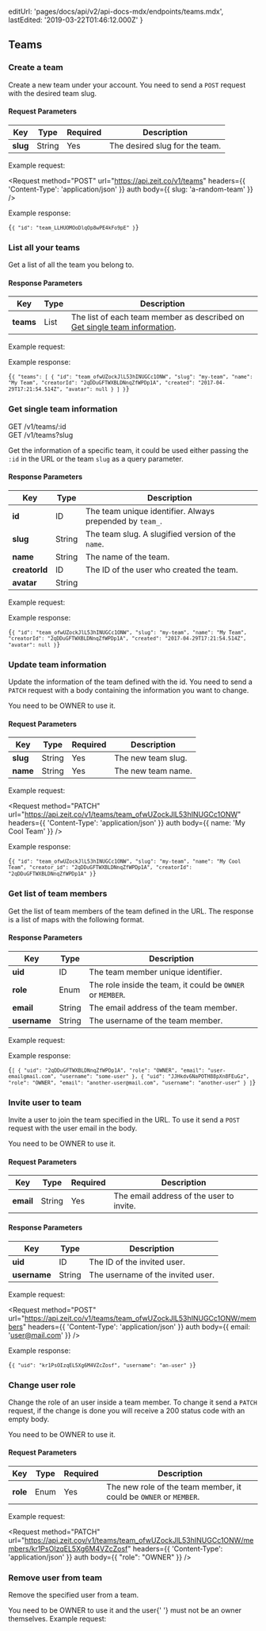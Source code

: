 
  editUrl: 'pages/docs/api/v2/api-docs-mdx/endpoints/teams.mdx',
  lastEdited: '2019-03-22T01:46:12.000Z'
}

## Teams

### Create a team

<Endpoint method="POST" url="/v1/teams" />

Create a new team under your account. You need to send a `POST` request with the desired team slug.

#### Request Parameters

| Key      | <HelpLink href="#api-basics/types" hasIcon>Type</HelpLink> | Required | Description                    |
| -------- | ---------------------------------------------------------- | -------- | ------------------------------ |
| **slug** | <HelpLink href="#api-basics/types">String</HelpLink>       | Yes      | The desired slug for the team. |

<Example>
  <span>Example request:</span>

<Request
  method="POST"
  url="https://api.zeit.co/v1/teams"
  headers={{
    'Content-Type': 'application/json'
  }}
  auth
  body={{
    slug: 'a-random-team'
  }}
/>

Example response:

<Code lang="json">{`{
  "id": "team_LLHUOMOoDlqOp8wPE4kFo9pE"
}`}</Code>
</Example>

### List all your teams

<Endpoint method="GET" url="/v1/teams" />

Get a list of all the team you belong to.

#### Response Parameters

| Key       | <HelpLink href="#api-basics/types" hasIcon>Type</HelpLink> | Description                                                                                                               |
| --------- | ---------------------------------------------------------- | ------------------------------------------------------------------------------------------------------------------------- |
| **teams** | <HelpLink href="#api-basics/types">List</HelpLink>         | The list of each team member as described on [Get single team information](#endpoints/teams/get-single-team-information). |

<Example>
  <span>Example request:</span>

<Request url="https://api.zeit.co/v1/teams" auth />

Example response:

<Code lang="json">{`{
  "teams": [
    {
      "id": "team_ofwUZockJlL53hINUGCc1ONW",
      "slug": "my-team",
      "name": "My Team",
      "creatorId": "2qDDuGFTWXBLDNnqZfWPDp1A",
      "created": "2017-04-29T17:21:54.514Z",
      "avatar": null
    }
  ]
}`}</Code>
</Example>

### Get single team information

<Endpoint>
  GET /v1/teams/:id
  <br />
  GET /v1/teams?slug
</Endpoint>

Get the information of a specific team, it could be used either passing the `:id` in the URL or the team `slug` as a query parameter.

#### Response Parameters

| Key           | <HelpLink href="#api-basics/types" hasIcon>Type</HelpLink> | Description                                              |
| ------------- | ---------------------------------------------------------- | -------------------------------------------------------- |
| **id**        | <HelpLink href="#api-basics/types">ID</HelpLink>           | The team unique identifier. Always prepended by `team_`. |
| **slug**      | <HelpLink href="#api-basics/types">String</HelpLink>       | The team slug. A slugified version of the `name`.        |
| **name**      | <HelpLink href="#api-basics/types">String</HelpLink>       | The name of the team.                                    |
| **creatorId** | <HelpLink href="#api-basics/types">ID</HelpLink>           | The ID of the user who created the team.                 |
| **avatar**    | <HelpLink href="#api-basics/types">String</HelpLink>       |                                                          |

<Example>
  <span>Example request:</span>

<Request
  url="https://api.zeit.co/v1/teams/team_ofwUZockJlL53hINUGCc1ONW"
  auth
/>

Example response:

<Code lang="json">{`{
  "id": "team_ofwUZockJlL53hINUGCc1ONW",
  "slug": "my-team",
  "name": "My Team",
  "creatorId": "2qDDuGFTWXBLDNnqZfWPDp1A",
  "created": "2017-04-29T17:21:54.514Z",
  "avatar": null
}`}</Code>
</Example>

### Update team information

<Endpoint method="PATCH" url="/v1/teams/:id" />

Update the information of the team defined with the id. You need to send a `PATCH` request with a body containing the information you want to change.

<Note>
  You need to be <InlineCode>OWNER</InlineCode> to use it.
</Note>

#### Request Parameters

| Key      | <HelpLink href="#api-basics/types" hasIcon>Type</HelpLink> | Required | Description        |
| -------- | ---------------------------------------------------------- | -------- | ------------------ |
| **slug** | <HelpLink href="#api-basics/types">String</HelpLink>       | Yes      | The new team slug. |
| **name** | <HelpLink href="#api-basics/types">String</HelpLink>       | Yes      | The new team name. |

<Example>
  <span>Example request:</span>

<Request
  method="PATCH"
  url="https://api.zeit.co/v1/teams/team_ofwUZockJlL53hINUGCc1ONW"
  headers={{
    'Content-Type': 'application/json'
  }}
  auth
  body={{
    name: 'My Cool Team'
  }}
/>

Example response:

<Code lang="json">{`{
  "id": "team_ofwUZockJlL53hINUGCc1ONW",
  "slug": "my-team",
  "name": "My Cool Team",
  "creator_id": "2qDDuGFTWXBLDNnqZfWPDp1A",
  "creatorId": "2qDDuGFTWXBLDNnqZfWPDp1A"
}`}</Code>
</Example>

### Get list of team members

<Endpoint method="GET" url="/v1/teams/:id/members" />

Get the list of team members of the team defined in the URL. The response is a list of maps with the following format.

#### Response Parameters

| Key          | <HelpLink href="#api-basics/types" hasIcon>Type</HelpLink> | Description                                                |
| ------------ | ---------------------------------------------------------- | ---------------------------------------------------------- |
| **uid**      | <HelpLink href="#api-basics/types">ID</HelpLink>           | The team member unique identifier.                         |
| **role**     | <HelpLink href="#api-basics/types">Enum</HelpLink>         | The role inside the team, it could be `OWNER` or `MEMBER`. |
| **email**    | <HelpLink href="#api-basics/types">String</HelpLink>       | The email address of the team member.                      |
| **username** | <HelpLink href="#api-basics/types">String</HelpLink>       | The username of the team member.                           |

<Example>
  <span>Example request:</span>

<Request
  url="https://api.zeit.co/v1/teams/team_ofwUZockJlL53hINUGCc1ONW/members"
  auth
/>

Example response:

<Code lang="json">{`[
  {
    "uid": "2qDDuGFTWXBLDNnqZfWPDp1A",
    "role": "OWNER",
    "email": "user-emailgmail.com",
    "username": "some-user"
  },
  {
    "uid": "JJHkdv6NaPOTH88pXn8FEuGz",
    "role": "OWNER",
    "email": "another-user@mail.com",
    "username": "another-user"
  }
]`}</Code>
</Example>

### Invite user to team

<Endpoint method="POST" url="/v1/teams/:id/members" />

Invite a user to join the team specified in the URL. To use it send a `POST` request with the user email in the body.

<Note>
  You need to be <InlineCode>OWNER</InlineCode> to use it.
</Note>

#### Request Parameters

| Key       | <HelpLink href="#api-basics/types" hasIcon>Type</HelpLink> | Required | Description                              |
| --------- | ---------------------------------------------------------- | -------- | ---------------------------------------- |
| **email** | <HelpLink href="#api-basics/types">String</HelpLink>       | Yes      | The email address of the user to invite. |

#### Response Parameters

| Key          | <HelpLink href="#api-basics/types" hasIcon>Type</HelpLink> | Description                       |
| ------------ | ---------------------------------------------------------- | --------------------------------- |
| **uid**      | <HelpLink href="#api-basics/types">ID</HelpLink>           | The ID of the invited user.       |
| **username** | <HelpLink href="#api-basics/types">String</HelpLink>       | The username of the invited user. |

<Example>
  <span>Example request:</span>

<Request
  method="POST"
  url="https://api.zeit.co/v1/teams/team_ofwUZockJlL53hINUGCc1ONW/members"
  headers={{
    'Content-Type': 'application/json'
  }}
  auth
  body={{
    email: 'user@mail.com'
  }}
/>

Example response:

<Code lang="json">{`{
  "uid": "kr1PsOIzqEL5Xg6M4VZcZosf",
  "username": "an-user"
}`}</Code>
</Example>

### Change user role

<Endpoint method="PATCH" url="/v1/teams/:id/members/:userId" />

Change the role of an user inside a team member. To change it send a `PATCH` request, if the change is done you will receive a 200 status code with an empty body.

<Note>
  You need to be <InlineCode>OWNER</InlineCode> to use it.
</Note>

#### Request Parameters

| Key      | <HelpLink href="#api-basics/types" hasIcon>Type</HelpLink> | Required | Description                                                       |
| -------- | ---------------------------------------------------------- | -------- | ----------------------------------------------------------------- |
| **role** | <HelpLink href="#api-basics/types">Enum</HelpLink>         | Yes      | The new role of the team member, it could be `OWNER` or `MEMBER`. |

<Example>
  <span>Example request:</span>

<Request
    method="PATCH"
    url="https://api.zeit.cov/v1/teams/team_ofwUZockJlL53hINUGCc1ONW/members/kr1PsOIzqEL5Xg6M4VZcZosf"
    headers={{
      'Content-Type': 'application/json'
    }}
    auth
    body={{
      "role": "OWNER"
    }}
  />
</Example>

### Remove user from team

<Endpoint method="DELETE" url="/v1/teams/:id/members/:userId" />

Remove the specified user from a team.

<Note>
  You need to be <InlineCode>OWNER</InlineCode> to use it and the user{' '}
  <P.B>must not</P.B> be an owner themselves.
</Note>

<Example>
  <span>Example request:</span>

<Request
    method="DELETE"
    url="https://api.zeit.co/v1/teams/team_ofwUZockJlL53hINUGCc1ONW/members/kr1PsOIzqEL5Xg6M4VZcZosf"
    auth
  />
</Example>
